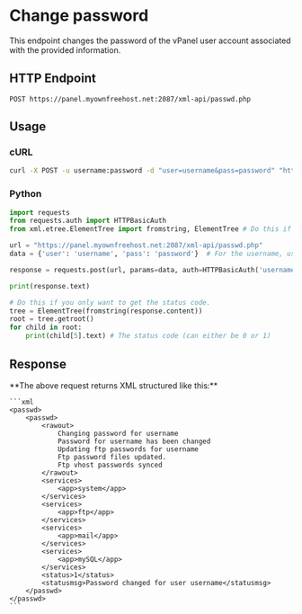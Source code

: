 
# Change password
This endpoint changes the password of the vPanel user account associated with the provided information.


## HTTP Endpoint

`POST https://panel.myownfreehost.net:2087/xml-api/passwd.php`

## Usage

### cURL
```bash
curl -X POST -u username:password -d "user=username&pass=password" "https://panel.myownfreehost.net:2087/xml-api/passwd.php"
```


### Python
```python highlight=25-26,28
import requests
from requests.auth import HTTPBasicAuth
from xml.etree.ElementTree import fromstring, ElementTree # Do this if you only want to get the status code.

url = "https://panel.myownfreehost.net:2087/xml-api/passwd.php"
data = {'user': 'username', 'pass': 'password'}  # For the username, use the same username you set when creating the account.

response = requests.post(url, params=data, auth=HTTPBasicAuth('username', 'password'))

print(response.text)

# Do this if you only want to get the status code.
tree = ElementTree(fromstring(response.content))
root = tree.getroot()
for child in root:
    print(child[5].text) # The status code (can either be 0 or 1)
```


## Response

<Callout emoji="💡">
    **The above request returns XML structured like this:**

    ```xml
    <passwd>
        <passwd>
            <rawout>
                Changing password for username
                Password for username has been changed
                Updating ftp passwords for username
                Ftp password files updated.
                Ftp vhost passwords synced
            </rawout>
            <services>
                <app>system</app>
            </services>
            <services>
                <app>ftp</app>
            </services>
            <services>
                <app>mail</app>
            </services>
            <services>
                <app>mySQL</app>
            </services>
            <status>1</status>
            <statusmsg>Password changed for user username</statusmsg>
        </passwd>
    </passwd>
    ```
</Callout>
